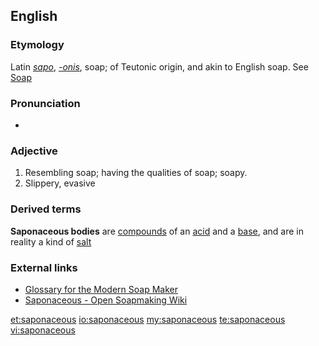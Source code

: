 ==English==

===Etymology===
Latin ''[[sapo]]'', ''[[-onis]]'', soap; of Teutonic origin, and akin to English soap. See [[Soap]]

===Pronunciation===
* {{rhymes|eɪʃəs}}

===Adjective===
{{en-adj}}

# Resembling soap; having the qualities of soap; soapy.
# Slippery, evasive

===Derived terms===
'''Saponaceous bodies''' are [[compound]]s of an [[acid]] and a [[base]], and are in reality a kind of [[salt]]

===External links===

* [http://www.ccnphawaii.com/glossary.htm Glossary for the Modern Soap Maker]
* [http://saponaceo.us Saponaceous - Open Soapmaking Wiki]

[[et:saponaceous]]
[[io:saponaceous]]
[[my:saponaceous]]
[[te:saponaceous]]
[[vi:saponaceous]]